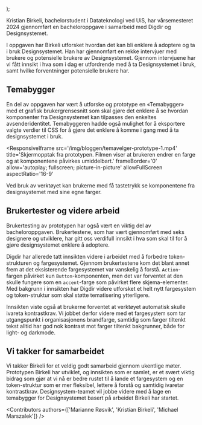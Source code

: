 
  <PostLayout
    content={children}
    heading='Temabygger som bacheloroppgave'
    ingress='Hvordan kan vi gjøre det enklere å ta i bruk Designsystemet? Det har blitt utforsket i en bacheloroppgave!'
    date='7. mai 2024'
    author='Designsystemet'
    imageSrc='/img/bloggen/temavelger-front.png'
    imageAlt='Illustrasjon av en lilla fargeskala som går fra 100-900. I midten av skalaen står det "Velg farge"'
    imageCaption='Ulike avsenderidentitet kan ivaretas blant annet gjennom farger, fonter og former, men hvordan kan vi tilrettelegge Designsystemet best mulig for dette?'
  />
);

Kristian Birkeli, bachelorstudent i Datateknologi ved UiS, har vårsemesteret 2024 gjennomført en bacheloroppgave i samarbeid med Digdir og Designsystemet.

I oppgaven har Birkeli utforsket hvordan det kan bli enklere å adoptere og ta i bruk Designsystemet. Han har gjennomført en rekke intervjuer med brukere og potensielle brukere av Designsystemet. Gjennom intervjuene har vi fått innsikt i hva som i dag er utfordrende med å ta Designsystemet i bruk, samt hvilke forventninger potensielle brukere har.

## Temabygger

En del av oppgaven har vært å utforske og prototype en «Temabygger» med et grafisk brukergrensesnitt som skal gjøre det enklere å se hvordan komponenter fra Designsystemet kan tilpasses den enkeltes avsenderidentitet. Temabyggeren hadde også mulighet for å eksportere valgte verdier til CSS for å gjøre det enklere å komme i gang med å ta designsystemet i bruk.

<ResponsiveIframe
  src='/img/bloggen/temavelger-prototype-1.mp4'
  title='Skjermopptak fra prototypen. Filmen viser at brukeren endrer en farge og at komponentene påvirkes umiddelbart.'
  frameBorder='0'
  allow='autoplay; fullscreen; picture-in-picture'
  allowFullScreen
  aspectRatio='16-9'
></ResponsiveIframe>

Ved bruk av verktøyet kan brukerne med få tastetrykk se komponentene fra designsystemet med sine egne farger.

## Brukertester og videre arbeid

Brukertesting av prototypen har også vært en viktig del av bacheloroppgaven. Brukertestene, som har vært gjennomført med seks designere og utviklere, har gitt oss verdifull innsikt i hva som skal til for å gjøre designsystemet enklere å adoptere.

Digdir har allerede tatt innsikten videre i arbeidet med å forbedre token-strukturen og fargesystemet. Gjennom brukertestene kom det blant annet frem at det eksisterende fargesystemet var vanskelig å forstå. `Action`-fargen påvirket kun `Button`-komponenten, men det var forventet at den skulle fungere som en `accent`-farge som påvirket flere skjema-elementer. Med bakgrunn i innsikten har Digdir videre utforsket et helt nytt fargesystem og token-struktur som skal støtte tematisering ytterligere.

Innsikten viste også at brukerne forventet at verktøyet automatisk skulle ivareta kontrastkrav. Vi jobbet derfor videre med et fargesystem som tar utgangspunkt i organisasjonens brandfarge, samtidig som farger tiltenkt tekst alltid har god nok kontrast mot farger tiltenkt bakgrunner, både for light- og darkmode.

## Vi takker for samarbeidet

Vi takker Birkeli for et veldig godt samarbeid gjennom ukentlige møter. Prototypen Birkeli har utviklet, og innsikten som er samlet, er et svært viktig bidrag som gjør at vi nå er bedre rustet til å lande et fargesystem og en token-struktur som er mer fleksibel, lettere å forstå og samtidig ivaretar kontrastkrav. Designsystem-teamet vil jobbe videre med å lage en temabygger for Designsystemet basert på arbeidet Birkeli har startet.

<Contributors
  authors={['Marianne Røsvik', 'Kristian Birkeli', 'Michael Marszalek']}
/>
